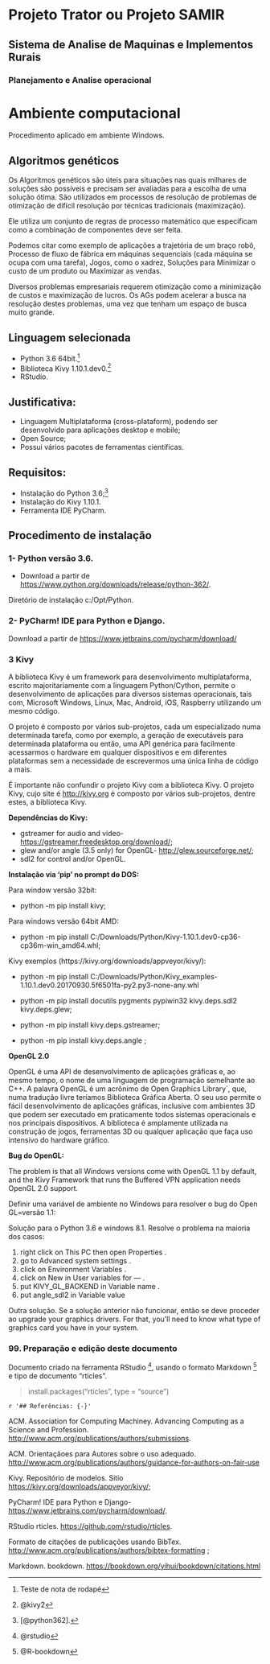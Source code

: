 # Projeto Trator  ou Projeto SAMIR  

## Sistema de Analise de Maquinas e Implementos Rurais  

### Planejamento e Analise operacional      

# Ambiente computacional

Procedimento aplicado em ambiente Windows.

## Algoritmos genéticos  

Os Algoritmos genéticos são úteis para situações nas quais milhares de soluções são possíveis e precisam ser avaliadas para a escolha de uma solução ótima. São utilizados em processos de resolução de problemas de otimização de difícil resolução por técnicas tradicionais (maximização). 

Ele utiliza um conjunto de regras de processo matemático que especificam como a combinação de componentes deve ser feita. 

Podemos citar como exemplo de aplicações a trajetória de um braço robô, Processo de fluxo de fábrica em máquinas sequenciais (cada máquina se ocupa com uma tarefa), Jogos, como o xadrez, Soluções para Minimizar o custo de um produto ou Maximizar as vendas. 

Diversos problemas empresariais requerem otimização como a minimização de custos e maximização de lucros. Os AGs podem acelerar a busca na resolução destes problemas, uma vez que tenham um espaço de busca muito grande.

## Linguagem selecionada  
- Python 3.6 64bit.[^1]
- Biblioteca Kivy 1.10.1.dev0.[^fn1]
- RStudio.

[^1]: Teste de nota de rodapé
[^fn1]: @kivy2

## Justificativa:  
- Linguagem Multiplataforma (cross-plataform), podendo ser desenvolvido para aplicações desktop e mobile;
- Open Source;
- Possui vários pacotes de ferramentas científicas.

## Requisitos:  
- Instalação do Python 3.6;[^fn3] 
- Instalação do Kivy 1.10.1.
- Ferramenta IDE PyCharm.

[^fn3]: [@python362].

## Procedimento de instalação

### 1- Python versão 3.6.  
- Download a partir de <https://www.python.org/downloads/release/python-362/>.

Diretório de instalação c:/Opt/Python.

### 2- PyCharm! IDE para Python e Django.  

Download a partir de <https://www.jetbrains.com/pycharm/download/>

### 3 Kivy  

A biblioteca Kivy é um framework para desenvolvimento multiplataforma, escrito majoritariamente com a linguagem Python/Cython, permite o desenvolvimento de aplicações para diversos sistemas operacionais, tais com, Microsoft Windows, Linux, Mac, Android, iOS, Raspberry utilizando um mesmo código.

O projeto é composto por vários sub-projetos, cada um especializado numa determinada tarefa, como por exemplo, a geração de executáveis para determinada plataforma ou então, uma API genérica para facilmente acessarmos o hardware em qualquer dispositivos e em diferentes plataformas sem a necessidade de escrevermos uma única linha de código a mais.

É importante não confundir o projeto Kivy com a biblioteca Kivy. O projeto Kivy, cujo site é <http://kivy.org> é composto por vários sub-projetos, dentre estes, a biblioteca Kivy.


**Dependências do Kivy:** 

- gstreamer for audio and video- <https://gstreamer.freedesktop.org/download/>;
- glew and/or angle (3.5 only) for OpenGL- <http://glew.sourceforge.net/>;
- sdl2 for control and/or OpenGL.

**Instalação via 'pip' no prompt do DOS:**

Para window versão 32bit: 

- python -m pip install kivy;

Para windows versão 64bit AMD: 

- python -m pip install C:/Downloads/Python/Kivy-1.10.1.dev0-cp36-cp36m-win_amd64.whl;

Kivy exemplos (https://kivy.org/downloads/appveyor/kivy/): 

- python -m pip install C:/Downloads/Python/Kivy_examples-1.10.1.dev0.20170930.5f6501fa-py2.py3-none-any.whl

- python -m pip install docutils pygments pypiwin32 kivy.deps.sdl2 kivy.deps.glew;
- python -m pip install kivy.deps.gstreamer;
- python -m pip install kivy.deps.angle ;

**OpenGL 2.0**

OpenGL é uma API de desenvolvimento de aplicações gráficas e, ao mesmo tempo, o nome de uma linguagem de programação semelhante ao C++. A palavra OpenGL é um acrônimo de Open Graphics Library`, que, numa tradução livre teríamos Biblioteca Gráfica Aberta. O seu uso permite o fácil desenvolvimento de aplicações gráficas, inclusive com ambientes 3D que podem ser executado em praticamente todos sistemas operacionais e nos principais dispositivos. A biblioteca é amplamente utilizada na construção de jogos, ferramentas 3D ou qualquer aplicação que faça uso intensivo do hardware gráfico.

**Bug do OpenGL:**

The problem is that all Windows versions come with OpenGL 1.1 by default, and the Kivy Framework that runs the Buffered VPN application needs OpenGL 2.0 support.

Definir uma variável de ambiente no Windows para resolver o bug do Open GL=versão 1.1:

Solução para o Python 3.6 e windows 8.1. Resolve o problema na maioria dos casos:

1. right click on This PC then open Properties .
2. go to Advanced system settings .
3. click on Environment Variables .
4. click on New in User variables for --- .
5. put KIVY_GL_BACKEND in Variable name .
6. put angle_sdl2 in Variable value 

Outra solução. Se a solução anterior não funcionar, então se deve proceder ao upgrade your graphics drivers. For that, you’ll need to know what type of graphics card you have in your system.


### 99. Preparação e edição deste documento
Documento criado na ferramenta RStudio [^rstudio], usando o formato Markdown [^markdown] e tipo de documento "rticles".

>install.packages("rticles", type = "source")

[^markdown]: @R-bookdown\cite{R-bookdown}
[^rstudio]: @rstudio 

`r '## Referências: {-}' `

ACM. Association for Computing Machiney. Advancing Computing as a Science and Profession. <http://www.acm.org/publications/authors/submissions>.

ACM. Orientaçãoes para Autores sobre o uso adequado. <http://www.acm.org/publications/authors/guidance-for-authors-on-fair-use>

Kivy. Repositório de modelos. Sitio <https://kivy.org/downloads/appveyor/kivy/>;

PyCharm! IDE para Python e Django- <https://www.jetbrains.com/pycharm/download/>. 

RStudio rticles. <https://github.com/rstudio/rticles>.

Formato de citações de publicações usando BibTex. <http://www.acm.org/publications/authors/bibtex-formatting> ;

Markdown. bookdown. <https://bookdown.org/yihui/bookdown/citations.html>
